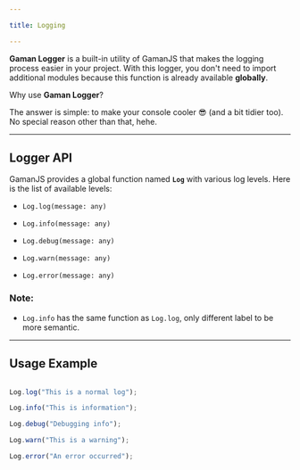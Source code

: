 ```yaml
---

title: Logging

---
```


**Gaman Logger** is a built-in utility of GamanJS that makes the logging process easier in your project. With this logger, you don't need to import additional modules because this function is already available **globally**.

Why use **Gaman Logger**?

The answer is simple: to make your console cooler 😎 (and a bit tidier too). No special reason other than that, hehe.

---

## Logger API

GamanJS provides a global function named **`Log`** with various log levels. Here is the list of available levels:

- `Log.log(message: any)`

- `Log.info(message: any)`

- `Log.debug(message: any)`

- `Log.warn(message: any)`

- `Log.error(message: any)`

### Note:

- `Log.info` has the same function as `Log.log`, only different label to be more semantic.

---

## Usage Example

```ts

Log.log("This is a normal log");

Log.info("This is information");

Log.debug("Debugging info");

Log.warn("This is a warning");

Log.error("An error occurred");

```